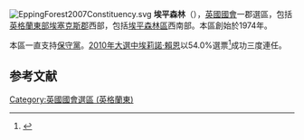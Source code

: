 [[File:EppingForest2007Constituency.svg|right]]
'''埃平森林'''（{{lang-en|Epping Forest}}），[[英國|英國]][[英國國會|國會]]一郡選區，包括[[英格蘭|英格蘭]][[英格蘭東|東部]][[埃塞克斯郡|埃塞克斯郡]]西部，包括[[埃平森林區|埃平森林區]]西南部。本區創始於1974年。

本區一直支持[[保守黨_(英國)|保守黨]]。[[2010年英國大選|2010年大選中]][[埃莉諾·賴恩|埃莉諾·賴恩]]以54.0%選票<ref name="">{{cite news
|publisher=[[英國廣播公司|英國廣播公司]]
|date=2010年5月7日
|title=Election 2010/Constituency/Epping Forest
|url=http://news.bbc.co.uk/1/shared/election2010/results/constituency/b65.stm
|accessdate=2010年6月14日
|archive-date=2017年8月23日
|archive-url=https://web.archive.org/web/20170823073340/http://news.bbc.co.uk/1/shared/election2010/results/constituency/b65.stm
|dead-url=no
}}</ref>成功三度連任。
==参考文献==
<div class="references-small">
<references></references>
</div>

{{DEFAULTSORT:Epping Forest (UK Parliament constituency)}}
[[Category:英國國會選區_(英格蘭東)|Category:英國國會選區 (英格蘭東)]]